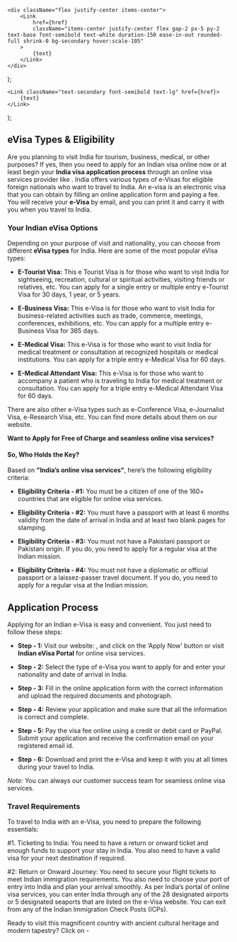     <div className="flex justify-center items-center">
        <Link
            href={href}
            className="items-center justify-center flex gap-2 px-5 py-2 text-base font-semibold text-white duration-150 ease-in-out rounded-full shrink-0 bg-secondary hover:scale-105"
        >
            {text}
        </Link>
    </div>
);

    <Link className="text-secondary font-semibold text-lg" href={href}>
        {text}
    </Link>
);

## eVisa Types & Eligibility

Are you planning to visit India for tourism, business, medical, or other purposes? If yes, then you need to apply for an Indian visa online now or at least begin your **India visa application process** through an online visa services provider like **<LinkText text="visacollect.com" href="/"/>**. India offers various types of e-Visas for eligible foreign nationals who want to travel to India. An e-visa is an electronic visa that you can obtain by filling an online application form and paying a fee. You will receive your **e-Visa** by email, and you can print it and carry it with you when you travel to India.

### Your Indian eVisa Options

Depending on your purpose of visit and nationality, you can choose from different **eVisa types** for India. Here are some of the most popular eVisa types:

-   **E-Tourist Visa:** This e Tourist Visa is for those who want to visit India for sightseeing, recreation, cultural or spiritual activities, visiting friends or relatives, etc. You can apply for a single entry or multiple entry e-Tourist Visa for 30 days, 1 year, or 5 years.

-   **E-Business Visa:** This e-Visa is for those who want to visit India for business-related activities such as trade, commerce, meetings, conferences, exhibitions, etc. You can apply for a multiple entry e-Business Visa for 365 days.

-   **E-Medical Visa:** This e-Visa is for those who want to visit India for medical treatment or consultation at recognized hospitals or medical institutions. You can apply for a triple entry e-Medical Visa for 60 days.

-   **E-Medical Attendant Visa:** This e-Visa is for those who want to accompany a patient who is traveling to India for medical treatment or consultation. You can apply for a triple entry e-Medical Attendant Visa for 60 days.

There are also other e-Visa types such as e-Conference Visa, e-Journalist Visa, e-Research Visa, etc. You can find more details about them on our website.

**Want to Apply for Free of Charge and seamless online visa services? <LinkText text="Apply today!" href="/in/visa/step-one"/>**

#### So, Who Holds the Key?

Based on **"India’s online visa services"**, here’s the following eligibility criteria:

-   **Eligibility Criteria - #1:** You must be a citizen of one of the 160+ countries that are eligible for online visa services.

-   **Eligibility Criteria - #2:** You must have a passport with at least 6 months validity from the date of arrival in India and at least two blank pages for stamping.

-   **Eligibility Criteria - #3:** You must not have a Pakistani passport or Pakistani origin. If you do, you need to apply for a regular visa at the Indian mission.

-   **Eligibility Criteria - #4:** You must not have a diplomatic or official passport or a laissez-passer travel document. If you do, you need to apply for a regular visa at the Indian mission.

## Application Process

Applying for an Indian e-Visa is easy and convenient. You just need to follow these steps:

-   **Step - 1:** Visit our website: <LinkText text="visacollect.com" href="/in/"/>, and click on the ‘Apply Now’ button or visit **Indian eVisa Portal** for online visa services.

-   **Step - 2:** Select the type of e-Visa you want to apply for and enter your nationality and date of arrival in India.

-   **Step - 3:** Fill in the online application form with the correct information and upload the required documents and photograph.

-   **Step - 4:** Review your application and make sure that all the information is correct and complete.

-   **Step - 5:** Pay the visa fee online using a credit or debit card or PayPal. Submit your application and receive the confirmation email on your registered email id.

-   **Step - 6:** Download and print the e-Visa and keep it with you at all times during your travel to India.

_Note:_ You can always <LinkText text="contact" href="/contact-us"/> our customer success team for seamless online visa services.

### Travel Requirements

To travel to India with an e-Visa, you need to prepare the following essentials:

#1. Ticketing to India: You need to have a return or onward ticket and enough funds to support your stay in India. You also need to have a valid visa for your next destination if required.

#2: Return or Onward Journey: You need to secure your flight tickets to meet Indian immigration requirements. You also need to choose your port of entry into India and plan your arrival smoothly. As per India’s portal of online visa services, you can enter India through any of the 28 designated airports or 5 designated seaports that are listed on the e-Visa website. You can exit from any of the Indian Immigration Check Posts (ICPs).

Ready to visit this magnificent country with ancient cultural heritage and modern tapestry? Click on - <LinkText text="India Visa Apply Online Now" href="/in/visa/step-one"/>
